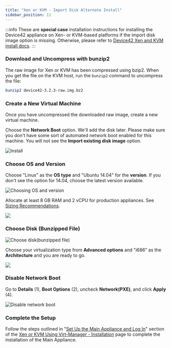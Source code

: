 ```yaml
---
title: "Xen or KVM - Import Disk Alternate Install"
sidebar_position: 11
---
```


:::info
These are **special case** installation instructions for installing the Device42 appliance on Xen- or KVM-based platforms if the import disk image option is missing. Otherwise, please refer to [Device42 Xen and KVM install docs](getstarted/installation/installation-xen-or-kvm-using-virt-manager.mdx).
:::

### Download and Uncompress with bunzip2

The raw image for Xen or KVM has been compressed using bzip2. When you get the file on the KVM host, run the `bunzip2` command to uncompress the file:

```bash
bunzip2 device42-3.2.3-raw.img.bz2
```

### Create a New Virtual Machine

Once you have uncompressed the downloaded raw image, create a new virtual machine. 

Choose the **Network Boot** option. We'll add the disk later. Please make sure you don't have some sort of automated network boot enabled for this machine. You will not see the **Import existing disk image** option.

![Install](/assets/images/wpid2483-Install.png)

### Choose OS and Version

Choose "Linux" as the **OS type** and "Ubuntu 14.04" for the **version**. If you don't see the option for 14.04, choose the latest version available.

![Choosing OS and version](/assets/images/wpid2480-Choosing_OS_and_version.png)

Allocate at least 8 GB RAM and 2 vCPU for production appliances. See [Sizing Recommendations](sizing-recommendations.mdx).

![](/assets/images/wpid2484-media_1326264722468.png)

### Choose Disk (Bunzipped File)

![Choose disk(bunzipped file)](/assets/images/wpid2479-Choose_disk_bunzipped_file_.png)

Choose your virtualization type from **Advanced options** and "i686" as the **Architecture** and you are ready to go.

![](/assets/images/wpid2487-media_1352976855381.png)

### Disable Network Boot

Go to **Details** (1), **Boot Options** (2), uncheck **Network(PXE)**, and click **Apply** (4).

![Disable network boot](/assets/images/wpid2481-Disable_network_boot.png)

### Complete the Setup

Follow the steps outlined in "[Set Up the Main Appliance and Log In](installation-xen-or-kvm-using-virt-manager.mdx#set-up-the-main-appliance-and-log-in)" section of the [Xen or KVM Using Virt-Manager - Installation](installation-xen-or-kvm-using-virt-manager.mdx) page to complete the installation of the Main Appliance. 
